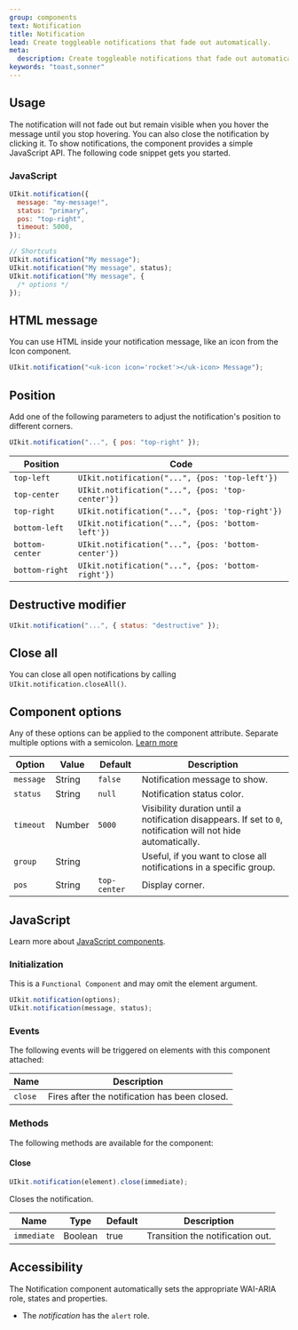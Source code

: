 ```yaml
---
group: components
text: Notification
title: Notification
lead: Create toggleable notifications that fade out automatically.
meta:
  description: Create toggleable notifications that fade out automatically.
keywords: "toast,sonner"
---
```



## Usage

The notification will not fade out but remain visible when you hover the message until you stop hovering. You can also close the notification by clicking it. To show notifications, the component provides a simple JavaScript API. The following code snippet gets you started.

### JavaScript

```javascript
UIkit.notification({
  message: "my-message!",
  status: "primary",
  pos: "top-right",
  timeout: 5000,
});

// Shortcuts
UIkit.notification("My message");
UIkit.notification("My message", status);
UIkit.notification("My message", {
  /* options */
});
```

<Snippet component="notification.basic" />

## HTML message

You can use HTML inside your notification message, like an icon from the Icon component.

```javascript
UIkit.notification("<uk-icon icon='rocket'></uk-icon> Message");
```

<Snippet component="notification.html_message" />

## Position

Add one of the following parameters to adjust the notification's position to different corners.

```javascript
UIkit.notification("...", { pos: "top-right" });
```

| Position        | Code                                                |
| --------------- | --------------------------------------------------- |
| `top-left`      | `UIkit.notification("...", {pos: 'top-left'})`      |
| `top-center`    | `UIkit.notification("...", {pos: 'top-center'})`    |
| `top-right`     | `UIkit.notification("...", {pos: 'top-right'})`     |
| `bottom-left`   | `UIkit.notification("...", {pos: 'bottom-left'})`   |
| `bottom-center` | `UIkit.notification("...", {pos: 'bottom-center'})` |
| `bottom-right`  | `UIkit.notification("...", {pos: 'bottom-right'})`  |

<Snippet component="notification.position" />

## Destructive modifier

```javascript
UIkit.notification("...", { status: "destructive" });
```

<Snippet component="notification.danger" />

## Close all

You can close all open notifications by calling `UIkit.notification.closeAll()`.

<Snippet component="notification.close_all" />

## Component options

Any of these options can be applied to the component attribute. Separate multiple options with a semicolon. [Learn more](/docs/2.0/javascript#component-configuration)

| Option     | Value  | Default      | Description                                                                                                   |
| ---------- | ------ | ------------ | ------------------------------------------------------------------------------------------------------------- |
| `message ` | String | `false`      | Notification message to show.                                                                                 |
| `status`   | String | `null`       | Notification status color.                                                                                    |
| `timeout`  | Number | `5000`       | Visibility duration until a notification disappears. If set to `0`, notification will not hide automatically. |
| `group`    | String |              | Useful, if you want to close all notifications in a specific group.                                           |
| `pos`      | String | `top-center` | Display corner.                                                                                               |

## JavaScript

Learn more about [JavaScript components](javascript.md#programmatic-use).

### Initialization

This is a `Functional Component` and may omit the element argument.

```javascript
UIkit.notification(options);
UIkit.notification(message, status);
```

### Events

The following events will be triggered on elements with this component attached:

| Name    | Description                                   |
| ------- | --------------------------------------------- |
| `close` | Fires after the notification has been closed. |

### Methods

The following methods are available for the component:

#### Close

```javascript
UIkit.notification(element).close(immediate);
```

Closes the notification.

| Name        | Type    | Default | Description                      |
| ----------- | ------- | ------- | -------------------------------- |
| `immediate` | Boolean | true    | Transition the notification out. |

## Accessibility

The Notification component automatically sets the appropriate WAI-ARIA role, states and properties.

- The _notification_ has the `alert` role.
